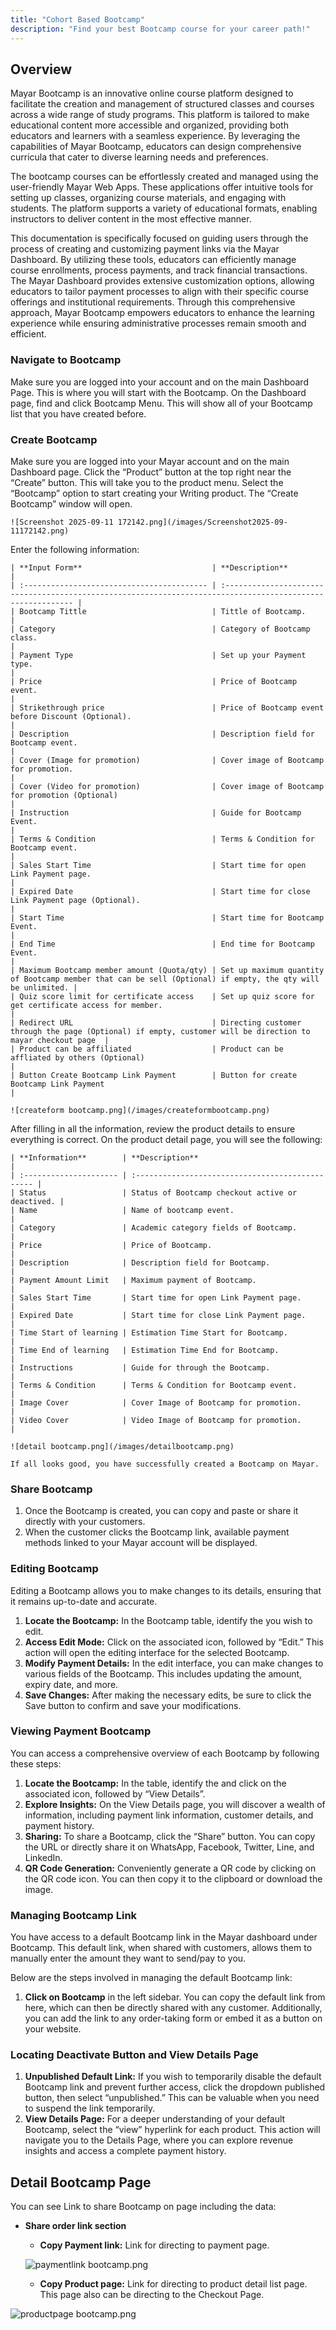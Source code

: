 ```yaml
---
title: "Cohort Based Bootcamp"
description: "Find your best Bootcamp course for your career path!"
---
```


## Overview

Mayar Bootcamp is an innovative online course platform designed to facilitate the creation and management of structured classes and courses across a wide range of study programs. This platform is tailored to make educational content more accessible and organized, providing both educators and learners with a seamless experience. By leveraging the capabilities of Mayar Bootcamp, educators can design comprehensive curricula that cater to diverse learning needs and preferences.

The bootcamp courses can be effortlessly created and managed using the user-friendly Mayar Web Apps. These applications offer intuitive tools for setting up classes, organizing course materials, and engaging with students. The platform supports a variety of educational formats, enabling instructors to deliver content in the most effective manner.

This documentation is specifically focused on guiding users through the process of creating and customizing payment links via the Mayar Dashboard. By utilizing these tools, educators can efficiently manage course enrollments, process payments, and track financial transactions. The Mayar Dashboard provides extensive customization options, allowing educators to tailor payment processes to align with their specific course offerings and institutional requirements. Through this comprehensive approach, Mayar Bootcamp empowers educators to enhance the learning experience while ensuring administrative processes remain smooth and efficient.

### Navigate to Bootcamp

<Steps>
  <Step title="Log in to your Mayar Dashboard">
    Make sure you are logged into your account and on the main Dashboard Page. This is where you will start with the Bootcamp.
  </Step>
  <Step title="From the Sidebar menu, click on Bootcamp">
    On the Dashboard page, find and click Bootcamp Menu. This will show all of your Bootcamp list that you have created before.
  </Step>
</Steps>

### Create Bootcamp

<Steps>
  <Step title="Go to Dashboard">
    Make sure you are logged into your Mayar account and on the main Dashboard page.
  </Step>
  <Step title="Access the Product Menu">
    Click the “Product” button at the top right near the “Create” button. This will take you to the product menu.
  </Step>
  <Step title="Choose Product Type">
    Select the “Bootcamp” option to start creating your Writing product. The “Create Bootcamp” window will open.

    ![Screenshot 2025-09-11 172142.png](/images/Screenshot2025-09-11172142.png)
  </Step>
  <Step title="Fill in Product Details">
    Enter the following information:

    | **Input Form**                             | **Description**                                                                                             |
    | :----------------------------------------- | :---------------------------------------------------------------------------------------------------------- |
    | Bootcamp Tittle                            | Tittle of Bootcamp.                                                                                         |
    | Category                                   | Category of Bootcamp class.                                                                                 |
    | Payment Type                               | Set up your Payment type.                                                                                   |
    | Price                                      | Price of Bootcamp event.                                                                                    |
    | Strikethrough price                        | Price of Bootcamp event before Discount (Optional).                                                         |
    | Description                                | Description field for Bootcamp event.                                                                       |
    | Cover (Image for promotion)                | Cover image of Bootcamp for promotion.                                                                      |
    | Cover (Video for promotion)                | Cover image of Bootcamp for promotion (Optional)                                                            |
    | Instruction                                | Guide for Bootcamp Event.                                                                                   |
    | Terms & Condition                          | Terms & Condition for Bootcamp event.                                                                       |
    | Sales Start Time                           | Start time for open Link Payment page.                                                                      |
    | Expired Date                               | Start time for close Link Payment page (Optional).                                                          |
    | Start Time                                 | Start time for Bootcamp Event.                                                                              |
    | End Time                                   | End time for Bootcamp Event.                                                                                |
    | Maximum Bootcamp member amount (Quota/qty) | Set up maximum quantity of Bootcamp member that can be sell (Optional) if empty, the qty will be unlimited. |
    | Quiz score limit for certificate access    | Set up quiz score for get certificate access for member.                                                    |
    | Redirect URL                               | Directing customer through the page (Optional) if empty, customer will be direction to mayar checkout page  |
    | Product can be affiliated                  | Product can be affliated by others (Optional)                                                               |
    | Button Create Bootcamp Link Payment        | Button for create Bootcamp Link Payment                                                                     |

    ![createform bootcamp.png](/images/createformbootcamp.png)
  </Step>
  <Step title="Review and Finish">
    After filling in all the information, review the product details to ensure everything is correct. On the product detail page, you will see the following:

    | **Information**        | **Description**                                  |
    | :--------------------- | :----------------------------------------------- |
    | Status                 | Status of Bootcamp checkout active or deactived. |
    | Name                   | Name of bootcamp event.                          |
    | Category               | Academic category fields of Bootcamp.            |
    | Price                  | Price of Bootcamp.                               |
    | Description            | Description field for Bootcamp.                  |
    | Payment Amount Limit   | Maximum payment of Bootcamp.                     |
    | Sales Start Time       | Start time for open Link Payment page.           |
    | Expired Date           | Start time for close Link Payment page.          |
    | Time Start of learning | Estimation Time Start for Bootcamp.              |
    | Time End of learning   | Estimation Time End for Bootcamp.                |
    | Instructions           | Guide for through the Bootcamp.                  |
    | Terms & Condition      | Terms & Condition for Bootcamp event.            |
    | Image Cover            | Cover Image of Bootcamp for promotion.           |
    | Video Cover            | Video Image of Bootcamp for promotion.           |

    ![detail bootcamp.png](/images/detailbootcamp.png)

    If all looks good, you have successfully created a Bootcamp on Mayar.
  </Step>
</Steps>

### Share Bootcamp

1. Once the Bootcamp is created, you can copy and paste or share it directly with your customers.
2. When the customer clicks the Bootcamp link, available payment methods linked to your Mayar account will be displayed.

### Editing Bootcamp

Editing a Bootcamp allows you to make changes to its details, ensuring that it remains up-to-date and accurate.

1. **Locate the Bootcamp:** In the Bootcamp table, identify the you wish to edit.
2. **Access Edit Mode:** Click on the associated icon, followed by “Edit.” This action will open the editing interface for the selected Bootcamp.
3. **Modify Payment Details:** In the edit interface, you can make changes to various fields of the Bootcamp. This includes updating the amount, expiry date, and more.
4. **Save Changes:** After making the necessary edits, be sure to click the Save button to confirm and save your modifications.

### Viewing Payment Bootcamp

You can access a comprehensive overview of each Bootcamp by following these steps:

1. **Locate the Bootcamp:** In the table, identify the and click on the associated icon, followed by “View Details”.
2. **Explore Insights:** On the View Details page, you will discover a wealth of information, including payment link information, customer details, and payment history.
3. **Sharing:** To share a Bootcamp, click the “Share” button. You can copy the URL or directly share it on WhatsApp, Facebook, Twitter, Line, and LinkedIn.
4. **QR Code Generation:** Conveniently generate a QR code by clicking on the QR code icon. You can then copy it to the clipboard or download the image.

### Managing Bootcamp Link

You have access to a default Bootcamp link in the Mayar dashboard under Bootcamp. This default link, when shared with customers, allows them to manually enter the amount they want to send/pay to you.

Below are the steps involved in managing the default Bootcamp link:

1. **Click on Bootcamp** in the left sidebar. You can copy the default link from here, which can then be directly shared with any customer. Additionally, you can add the link to any order-taking form or embed it as a button on your website.

### Locating Deactivate Button and View Details Page

1. **Unpublished Default Link:** If you wish to temporarily disable the default Bootcamp link and prevent further access, click the dropdown published button, then select “unpublished.” This can be valuable when you need to suspend the link temporarily.
2. **View Details Page:** For a deeper understanding of your default Bootcamp, select the “view” hyperlink for each product. This action will navigate you to the Details Page, where you can explore revenue insights and access a complete payment history.

## Detail Bootcamp Page

You can see Link to share Bootcamp on page including the data:

- **Share order link section**
  - **Copy Payment link:** Link for directing to payment page.

  ![paymentlink bootcamp.png](/images/paymentlinkbootcamp.png)
  - **Copy Product page:** Link for directing to product detail list page. This page also can be directing to the Checkout Page.

![productpage bootcamp.png](/images/productpagebootcamp.png)